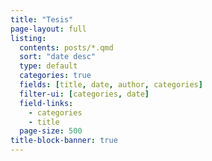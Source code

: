 ```yaml
---
title: "Tesis"
page-layout: full
listing:
  contents: posts/*.qmd
  sort: "date desc"
  type: default
  categories: true
  fields: [title, date, author, categories]
  filter-ui: [categories, date]
  field-links: 
    - categories
    - title
  page-size: 500
title-block-banner: true
---
```

